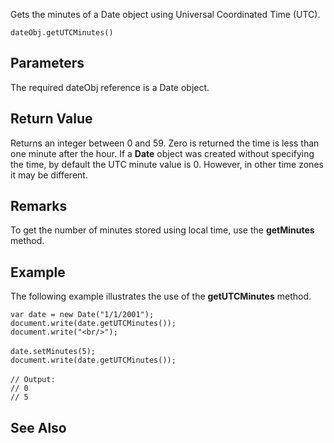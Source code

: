 Gets the minutes of a Date object using Universal Coordinated Time (UTC).

 dateObj.getUTCMinutes()

==Parameters==
The required dateObj reference is a Date object.


==Return Value==
Returns an integer between 0 and 59. Zero is returned the time is less than one minute after the hour. If a '''Date''' object was created without specifying the time, by default the UTC minute value is 0. However, in other time zones it may be different.


==Remarks==
To get the number of minutes stored using local time, use the '''getMinutes''' method.


==Example==
The following example illustrates the use of the '''getUTCMinutes''' method.

 var date = new Date("1/1/2001");
 document.write(date.getUTCMinutes());
 document.write("&lt;br/&gt;");
 
 date.setMinutes(5);
 document.write(date.getUTCMinutes());
 
 // Output: 
 // 0
 // 5

==See Also==

              

              

              
